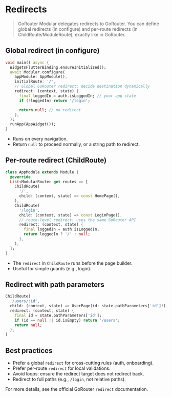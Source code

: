 # Redirects

> GoRouter Modular delegates redirects to GoRouter. You can define global redirects (in configure) and per-route redirects (in ChildRoute/ModuleRoute), exactly like in GoRouter.

## Global redirect (in configure)

```dart
void main() async {
  WidgetsFlutterBinding.ensureInitialized();
  await Modular.configure(
    appModule: AppModule(),
    initialRoute: '/',
    // Global GoRouter redirect: decide destination dynamically
    redirect: (context, state) {
      final loggedIn = auth.isLoggedIn; // your app state
      if (!loggedIn) return '/login';

      return null; // no redirect
    },
  );
  runApp(AppWidget());
}
```

- Runs on every navigation.
- Return `null` to proceed normally, or a string path to redirect.

## Per-route redirect (ChildRoute)

```dart
class AppModule extends Module {
  @override
  List<ModularRoute> get routes => [
    ChildRoute(
      '/',
      child: (context, state) => const HomePage(),
    ),
    ChildRoute(
      '/login',
      child: (context, state) => const LoginPage(),
      // route-level redirect: uses the same GoRouter API
      redirect: (context, state) {
        final loggedIn = auth.isLoggedIn;
        return loggedIn ? '/' : null;
      },
    ),
  ];
}
```

- The `redirect` in `ChildRoute` runs before the page builder.
- Useful for simple guards (e.g., login).

## Redirect with path parameters

```dart
ChildRoute(
  '/users/:id',
  child: (context, state) => UserPage(id: state.pathParameters['id']!),
  redirect: (context, state) {
    final id = state.pathParameters['id'];
    if (id == null || id.isEmpty) return '/users';
    return null;
  },
)
```

## Best practices
- Prefer a global `redirect` for cross-cutting rules (auth, onboarding).
- Prefer per-route `redirect` for local validations.
- Avoid loops: ensure the redirect target does not redirect back.
- Redirect to full paths (e.g., `/login`, not relative paths).

For more details, see the official GoRouter `redirect` documentation.


